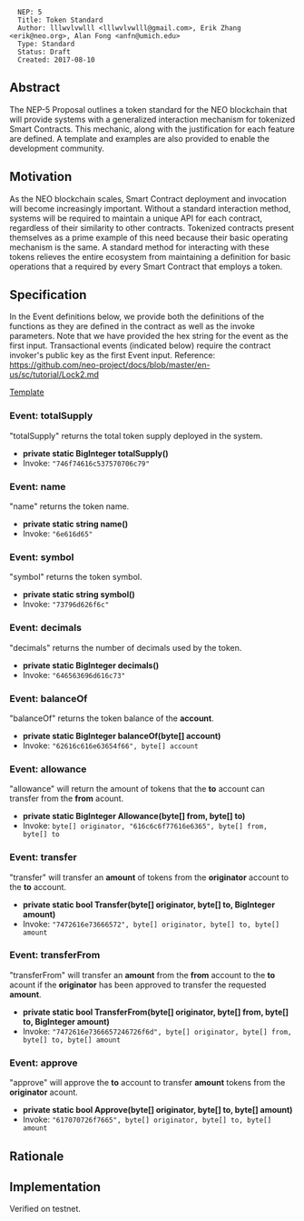 <pre>
  NEP: 5
  Title: Token Standard
  Author: lllwvlvwlll <lllwvlvwlll@gmail.com>, Erik Zhang <erik@neo.org>, Alan Fong <anfn@umich.edu>
  Type: Standard
  Status: Draft
  Created: 2017-08-10
</pre>

==Abstract==

The NEP-5 Proposal outlines a token standard for the NEO blockchain that will provide systems with a generalized interaction mechanism for tokenized Smart Contracts.  This mechanic, along with the justification for each feature are defined.  A template and examples are also provided to enable the development community.

==Motivation==

As the NEO blockchain scales, Smart Contract deployment and invocation will become increasingly important.  Without a standard interaction method, systems will be required to maintain a unique API for each contract, regardless of their similarity to other contracts.  Tokenized contracts present themselves as a prime example of this need because their basic operating mechanism is the same.  A standard method for interacting with these tokens relieves the entire ecosystem from maintaining a definition for basic operations that a required by every Smart Contract that employs a token.

==Specification==


In the Event definitions below, we provide both the definitions of the functions as they are defined in the contract as well
as the invoke parameters.  Note that we have provided the hex string for the event as the first input.  
Transactional events (indicated below) require the contract invoker's public key as the first Event input.  Reference: https://github.com/neo-project/docs/blob/master/en-us/sc/tutorial/Lock2.md 

[[nep-5/NEP5Template.md|Template]]


===Event: totalSupply===
"totalSupply" returns the total token supply deployed in the system.

* '''private static BigInteger totalSupply()'''
* Invoke: <code>"746f74616c537570706c79"</code>


===Event: name===
"name" returns the token name.

* '''private static string name()'''
* Invoke: <code>"6e616d65"</code>


===Event: symbol===
"symbol" returns the token symbol.

* '''private static string symbol()'''
* Invoke: <code>"73796d626f6c"</code>


===Event: decimals===
"decimals" returns the number of decimals used by the token.

* '''private static BigInteger decimals()'''
* Invoke: <code>"646563696d616c73"</code>


===Event: balanceOf===
"balanceOf" returns the token balance of the '''account'''.

* '''private static BigInteger balanceOf(byte[] account)'''
* Invoke: <code>"62616c616e63654f66", byte[] account</code>


===Event: allowance===
"allowance" will return the amount of tokens that the '''to''' account can transfer from the '''from''' acount.

* '''private static BigInteger Allowance(byte[] from, byte[] to)'''
* Invoke: <code>byte[] originator, "616c6c6f77616e6365", byte[] from, byte[] to</code>


===Event: transfer===
"transfer" will transfer an '''amount''' of tokens from the '''originator''' account to the '''to''' account.

* '''private static bool Transfer(byte[] originator, byte[] to, BigInteger amount)'''
* Invoke: <code>"7472616e73666572", byte[] originator, byte[] to, byte[] amount</code>


===Event: transferFrom===
"transferFrom" will transfer an '''amount''' from the '''from''' account to the '''to''' acount if the '''originator''' has been approved to transfer the requested '''amount'''.

* '''private static bool TransferFrom(byte[] originator, byte[] from, byte[] to, BigInteger amount)'''
* Invoke: <code>"7472616e7366657246726f6d", byte[] originator, byte[] from, byte[] to, byte[] amount </code>


===Event: approve===
"approve" will approve the '''to''' account to transfer '''amount''' tokens from the '''originator''' acount. 

* '''private static bool Approve(byte[] originator, byte[] to, byte[] amount)'''
* Invoke: <code>"617070726f7665", byte[] originator, byte[] to, byte[] amount</code>


==Rationale==


==Implementation==

Verified on testnet.